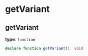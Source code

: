 # getVariant

## getVariant
 **type**: `function`

```typescript
declare function getVariant(): void
```
